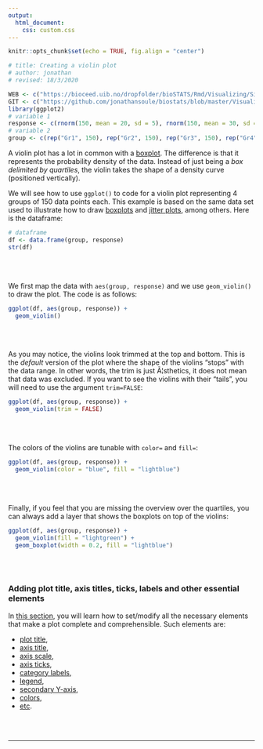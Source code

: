 ```yaml
---
output:
  html_document:
    css: custom.css
--- 
```


```r
knitr::opts_chunk$set(echo = TRUE, fig.align = "center")

# title: Creating a violin plot
# author: jonathan
# revised: 18/3/2020

WEB <- c("https://bioceed.uib.no/dropfolder/bioSTATS/Rmd/Visualizing/Simple/violin-plot.html")
GIT <- c("https://github.com/jonathansoule/biostats/blob/master/Visualizing/Simple/violin-plot.Rmd")
library(ggplot2)
# variable 1
response <- c(rnorm(150, mean = 20, sd = 5), rnorm(150, mean = 30, sd = 4), rnorm(150, mean = 15, 3), rnorm(150, mean = 40, sd = 5))
# variable 2
group <- c(rep("Gr1", 150), rep("Gr2", 150), rep("Gr3", 150), rep("Gr4", 150))
```
A violin plot has a lot in common with a [boxplot](https://biostats.w.uib.no/creating-a-multiple-boxplot/){target="_blank"}. The difference is that it represents the probability density of the data. Instead of just being a *box delimited by quartiles*, the violin takes the shape of a density curve (positioned vertically).

We will see how to use `ggplot()` to code for a violin plot representing 4 groups of 150 data points each. This example is based on the same data set used to illustrate how to draw [boxplots](https://biostats.w.uib.no/creating-a-multiple-boxplot/){target="_blank"} and [jitter plots](https://biostats.w.uib.no/creating-a-jitter-plot/){target="_blank"}, among others. Here is the dataframe:
```r
# dataframe
df <- data.frame(group, response)
str(df)
```
<br/><br/>

We first map the data with `aes(group, response)` and we use `geom_violin()` to draw the plot. The code is as follows:
```r
ggplot(df, aes(group, response)) +
  geom_violin()
```
<br/><br/>

As you may notice, the violins look trimmed at the top and bottom. This is the *default* version of the plot where the shape of the violins "stops" with the data range. In other words, the trim is just Ã¦sthetics, it does not mean that data was excluded. If you want to see the violins with their "tails", you will need to use the argument `trim=FALSE`:
```r
ggplot(df, aes(group, response)) +
  geom_violin(trim = FALSE)
```
<br/><br/>

The colors of the violins are tunable with `color=` and `fill=`:
```r
ggplot(df, aes(group, response)) +
  geom_violin(color = "blue", fill = "lightblue")
```
<br/><br/>

Finally, if you feel that you are missing the overview over the quartiles, you can always add a layer that shows the boxplots on top of the violins:
```r
ggplot(df, aes(group, response)) +
  geom_violin(fill = "lightgreen") +
  geom_boxplot(width = 0.2, fill = "lightblue")
```
<br/><br/>

### Adding plot title, axis titles, ticks, labels and other essential elements

In [this section](https://biostats.w.uib.no/topics/data-visualization-with-ggplot2/essential-elements/){target="_blank"}, you will learn how to set/modify all the necessary elements that make a plot complete and comprehensible. Such elements are:

+ [plot title](https://biostats.w.uib.no/title/){target="_blank"}, 
+ [axis title](https://biostats.w.uib.no/axis-titles/){target="_blank"},
+ [axis scale](https://biostats.w.uib.no/axis-scale/){target="_blank"},
+ [axis ticks](https://biostats.w.uib.no/axis-ticks/){target="_blank"},
+ [category labels](https://biostats.w.uib.no/category-labels/){target="_blank"},
+ [legend](https://biostats.w.uib.no/legend/){target="_blank"},
+ [secondary Y-axis](https://biostats.w.uib.no/secondary-y-axis/){target="_blank"},
+ [colors](https://biostats.w.uib.no/choosing-colors-for-your-plot/){target="_blank"},
+ [etc](https://biostats.w.uib.no/topics/data-visualization-with-ggplot2/essential-elements/){target="_blank"}.

<br/><br/>

***
<!-- UNCOMMENT TO ACTIVATE
Get the Rmarkdown file corresponding to this page on [GitHub](`r GIT`){target="_blank"}.
-->
